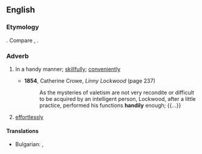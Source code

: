 ==English==

===Etymology===
{{suffix|en|handy|ly}}. Compare {{cog|enm|hendily}}, {{m|enm|hendiliche}}.

===Adverb===
{{en-adv}}

# {{lb|en|mostly|US}} In a handy manner; [[skillfully]]; [[conveniently]]
#* '''1854''', Catherine Crowe, ''Linny Lockwood'' (page 237)
#*: As the mysteries of valetism are not very recondite or difficult to be acquired by an intelligent person, Lockwood, after a little practice, performed his functions '''handily''' enough; {{...}}
# {{lb|en|mostly|US}} [[effortlessly]]

====Translations====
{{trans-top|In a handy manner}}
* Bulgarian: {{t+|bg|сръчно}}, {{t+|bg|умело}}
{{trans-mid}}

{{trans-bottom}}